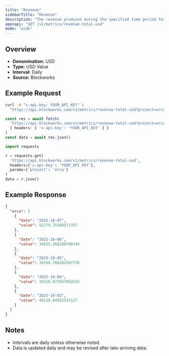 ```yaml
---
title: "Revenue"
sidebarTitle: "Revenue"
description: "The revenue produced during the specified time period for given project."
openapi: "GET /v1/metrics/revenue-total-usd"
mode: "wide"
---
```


## Overview

- **Denomination:** USD
- **Type:** USD Value
- **Interval:** Daily
- **Source:** Blockworks

## Example Request

<CodeGroup>

```bash cURL
curl -H "x-api-key: YOUR_API_KEY" \
  "https://api.blockworks.com/v1/metrics/revenue-total-usd?project=orca"
```

```typescript TypeScript
const res = await fetch(
  'https://api.blockworks.com/v1/metrics/revenue-total-usd?project=orca',
  { headers: { 'x-api-key': 'YOUR_API_KEY' } }
)
const data = await res.json()
```

```python Python
import requests

r = requests.get(
  'https://api.blockworks.com/v1/metrics/revenue-total-usd',
  headers={'x-api-key': 'YOUR_API_KEY'},
  params={'project': 'orca'}
)
data = r.json()
```

</CodeGroup>

## Example Response

```json
{
  "orca": [
    {
      "date": "2025-10-07",
      "value": 92279.75268571767
    },
    {
      "date": "2025-10-06",
      "value": 34655.368208790744
    },
    {
      "date": "2025-10-05",
      "value": 30299.708202507758
    },
    {
      "date": "2025-10-04",
      "value": 19228.973957092632
    },
    {
      "date": "2025-10-03",
      "value": 40130.84582531127
    }
  ]
}
```

## Notes
- Intervals are daily unless otherwise noted.
- Data is updated daily and may be revised after late-arriving data.